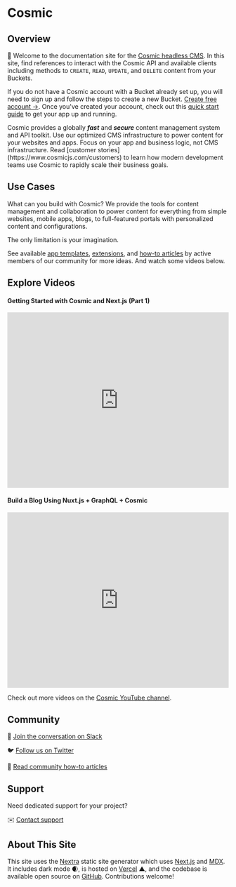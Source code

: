 
# Cosmic

<Features />

## Overview

👋 Welcome to the documentation site for the [Cosmic headless CMS](https://www.cosmicjs.com). In this site, find references to interact with the Cosmic API and available clients including methods to `CREATE`, `READ`, `UPDATE`, and `DELETE` content from your Buckets.

If you do not have a Cosmic account with a Bucket already set up, you will need to sign up and follow the steps to create a new Bucket. [Create free account →](https://app.cosmicjs.com/signup). Once you've created your account, check out this [quick start guide](https://docs.cosmicjs.com/guides/quick-start) to get your app up and running.

<Callout emoji="🚀">
  Cosmic provides a globally
  <i>
    <b>fast</b>
  </i>
  and
  <i>
    <b>secure</b>
  </i>
  content management system and API toolkit. Use our optimized CMS
  infrastructure to power content for your websites and apps. Focus on your app
  and business logic, not CMS infrastructure. Read [customer
  stories](https://www.cosmicjs.com/customers) to learn how modern development
  teams use Cosmic to rapidly scale their business goals.
</Callout>

## Use Cases

What can you build with Cosmic? We provide the tools for content management and collaboration to power content for everything from simple websites, mobile apps, blogs, to full-featured portals with personalized content and configurations.

<Callout>The only limitation is your imagination.</Callout>

See available [app templates](https://www.cosmicjs.com/apps), [extensions](https://www.cosmicjs.com/extensions), and [how-to articles](https://www.cosmicjs.com/articles) by active members of our community for more ideas. And watch some videos below.

## Explore Videos

#### Getting Started with Cosmic and Next.js (Part 1)

<iframe
  width="100%"
  height="400"
  src="https://www.youtube.com/embed/NZA1dF2IDqQ"
  title="YouTube video player"
  frameBorder="0"
  allow="accelerometer; autoplay; clipboard-write; encrypted-media; gyroscope; picture-in-picture"
  allowFullScreen
></iframe>

#### Build a Blog Using Nuxt.js + GraphQL + Cosmic

<iframe
  width="100%"
  height="400"
  src="https://www.youtube.com/embed/8-1XcAmECfc"
  title="YouTube video player"
  frameBorder="0"
  allow="accelerometer; autoplay; clipboard-write; encrypted-media; gyroscope; picture-in-picture"
  allowFullScreen
></iframe>

Check out more videos on the [Cosmic YouTube channel](https://www.youtube.com/c/CosmicJS).

## Community

💬 [Join the conversation on Slack](https://cosmicslack.herokuapp.com/)

🐦 [Follow us on Twitter](https://twitter.com/cosmicjs)

📃 [Read community how-to articles](https://www.cosmicjs.com/articles)

## Support

Need dedicated support for your project?

✉️ [Contact support](https://www.cosmicjs.com/contact)

## About This Site

This site uses the [Nextra](https://github.com/shuding/nextra) static site generator which uses [Next.js](https://nextjs.org/) and [MDX](https://mdxjs.com/). It includes dark mode 🌒, is hosted on [Vercel](https://vercel.com/) ▲, and the codebase is available open source on [GitHub](https://github.com/cosmicjs/cosmic-docs).
Contributions welcome!
